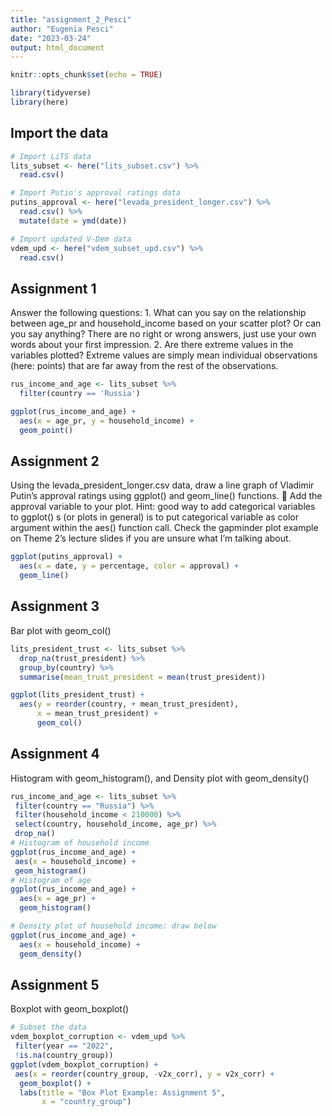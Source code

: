 ---
title: "assignment_2_Pesci"
author: "Eugenia Pesci"
date: "2023-03-24"
output: html_document
---

```{r setup, include=FALSE}
knitr::opts_chunk$set(echo = TRUE)
```

```{r}
library(tidyverse)
library(here)
```


## Import the data

```{r}

# Import LiTS data
lits_subset <- here("lits_subset.csv") %>%
  read.csv()

# Import Putin's approval ratings data
putins_approval <- here("levada_president_longer.csv") %>%
  read.csv() %>%
  mutate(date = ymd(date))

# Import updated V-Dem data
vdem_upd <- here("vdem_subset_upd.csv") %>%
  read.csv()

```

## Assignment 1

Answer the following questions:
1. What can you say on the relationship between age_pr and household_income based on your scatter plot?
Or can you say anything? There are no right or wrong answers, just use your own words about your first impression.
2. Are there extreme values in the variables plotted? Extreme values are simply mean individual observations (here: points) that are far away from the rest of the observations.

```{r}
rus_income_and_age <- lits_subset %>%
  filter(country == 'Russia')

ggplot(rus_income_and_age) +
  aes(x = age_pr, y = household_income) +
  geom_point()

```

## Assignment 2

Using the levada_president_longer.csv data, draw a line graph of Vladimir Putin’s approval ratings using
ggplot() and geom_line() functions. 🧐
Add the approval variable to your plot. Hint: good way to add categorical variables to ggplot() s (or plots
in general) is to put categorical variable as color argument within the aes() function call. Check the
gapminder plot example on Theme 2’s lecture slides if you are unsure what I’m talking about.

```{r}
ggplot(putins_approval) +
  aes(x = date, y = percentage, color = approval) +
  geom_line()

```

## Assignment 3

Bar plot with geom_col()


```{r}
lits_president_trust <- lits_subset %>%
  drop_na(trust_president) %>%
  group_by(country) %>%
  summarise(mean_trust_president = mean(trust_president))

ggplot(lits_president_trust) +
  aes(y = reorder(country, + mean_trust_president),
      x = mean_trust_president) +
      geom_col()
```
## Assignment 4

Histogram with geom_histogram(), and Density plot with geom_density()


```{r}
rus_income_and_age <- lits_subset %>%
 filter(country == "Russia") %>%
 filter(household_income < 210000) %>%
 select(country, household_income, age_pr) %>%
 drop_na()
# Histogram of household income
ggplot(rus_income_and_age) +
 aes(x = household_income) +
 geom_histogram()
# Histogram of age
ggplot(rus_income_and_age) +
  aes(x = age_pr) +
  geom_histogram()

# Density plot of household income: draw below
ggplot(rus_income_and_age) +
  aes(x = household_income) +
  geom_density()

```

## Assignment 5

Boxplot with geom_boxplot()


```{r}
# Subset the data
vdem_boxplot_corruption <- vdem_upd %>%
 filter(year == "2022",
 !is.na(country_group))
ggplot(vdem_boxplot_corruption) +
 aes(x = reorder(country_group, -v2x_corr), y = v2x_corr) +
  geom_boxplot() +
  labs(title = "Box Plot Example: Assignment 5",
       x = "country_group")
```